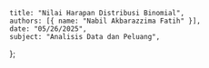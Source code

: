     title: "Nilai Harapan Distribusi Binomial",
    authors: [{ name: "Nabil Akbarazzima Fatih" }],
    date: "05/26/2025",
    subject: "Analisis Data dan Peluang",
};